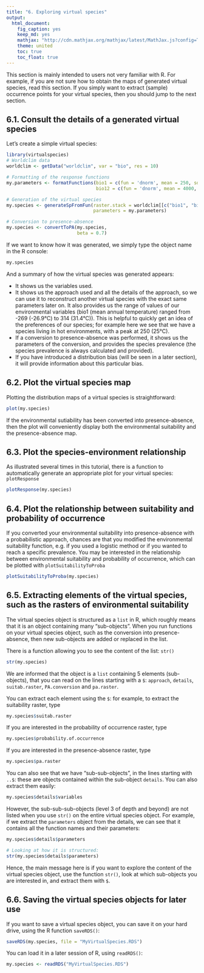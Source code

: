 ```yaml
---
title: "6. Exploring virtual species"
output:
  html_document:
    fig_caption: yes
    keep_md: yes
    mathjax: "http://cdn.mathjax.org/mathjax/latest/MathJax.js?config=TeX-AMS-MML_HTMLorMML"
    theme: united
    toc: true
    toc_float: true
---
```


This section is mainly intended to users not very familiar with R. For example, if you are not sure how to obtain the maps of generated virtual species, read this section. If you simply want to extract (sample) occurrence points for your virtual species, then you should jump to the next section.


## 6.1. Consult the details of a generated virtual species

Let's create a simple virtual species:
```r
library(virtualspecies)
# Worldclim data
worldclim <- getData("worldclim", var = "bio", res = 10)

# Formatting of the response functions
my.parameters <- formatFunctions(bio1 = c(fun = 'dnorm', mean = 250, sd = 50),
                                 bio12 = c(fun = 'dnorm', mean = 4000, sd = 2000))

# Generation of the virtual species
my.species <- generateSpFromFun(raster.stack = worldclim[[c("bio1", "bio12")]],
                                parameters = my.parameters)

# Conversion to presence-absence
my.species <- convertToPA(my.species,
                          beta = 0.7)
```

If we want to know how it was generated, we simply type the object name in the R console:

```r
my.species
```

And a summary of how the virtual species was generated appears:

* It shows us the variables used.
* It shows us the approach used and all the details of the approach, so we can use it to reconstruct another virtual species with the exact same parameters later on. It also provides us the range of values of our environmental variables (bio1 (mean annual temperature) ranged from -269 (-26.9°C) to 314 (31.4°C)). This is helpful to quickly get an idea of the preferences of our species; for example here we see that we have a species living in hot environments, with a peak at 250 (25°C).
* If a conversion to presence-absence was performed, it shows us the parameters of the conversion, and provides the species prevalence (the species prevalence is always calculated and provided).
* If you have introduced a distribution bias (will be seen in a later section), it will provide information about this particular bias.


## 6.2. Plot the virtual species map

Plotting the distribution maps of a virtual species is straightforward:
```r
plot(my.species)
```

If the environmental sutiability has been converted into presence-absence, then the plot will conveniently display both the environmental suitability and the presence-absence map.

## 6.3. Plot the species-environment relationship

As illustrated several times in this tutorial, there is a function to automatically generate an appropriate plot for your virtual species: `plotResponse`

```r
plotResponse(my.species)
```

## 6.4. Plot the relationship between suitability and probability of occurrence

If you converted your environmental suitability into presence-absence with a probabilistic approach, chances are that you modified the environmental suitability function, e.g. if you used a logistic method or if you wanted to reach a specific prevalence. You may be interested in the relationship between environmental suitability and probability of occurrence, which can be plotted with `plotSuitabilityToProba`

```r
plotSuitabilityToProba(my.species)
```


## 6.5. Extracting elements of the virtual species, such as the rasters of environmental suitability

The virtual species object is structured as a `list` in R, which roughly means that it is an object containing many "sub-objects". When you run functions on your virtual species object, such as the conversion into presence-absence, then new sub-objects are added or replaced in the list.

There is a function allowing you to see the content of the list: `str()`

```r
str(my.species)
```

We are informed that the object is a `list` containing 5 elements (sub-objects), that you can read on the lines starting with a `$`: `approach`, `details`, `suitab.raster`, `PA.conversion` and `pa.raster`.

You can extract each element using the `$`: for example, to extract the suitability raster, type

```r
my.species$suitab.raster
```

If you are interested in the probability of occurrence raster, type

```r
my.species$probability.of.occurrence
```

If you are interested in the presence-absence raster, type

```r
my.species$pa.raster
```


You can also see that we have "sub-sub-objects", in the lines starting with `..$`: these are objects contained within the sub-object `details`. You can also extract them easily:

```r
my.species$details$variables
```

However, the sub-sub-sub-objects (level 3 of depth and beyond) are not listed when you use `str()` on the entire virtual species object. For example, if we extract the `parameters` object from the details, we can see that it contains all the function names and their parameters:

```r
my.species$details$parameters

# Looking at how it is structured:
str(my.species$details$parameters)
```


Hence, the main message here is if you want to explore the content of the virtual species object, use the function `str()`, look at which sub-objects you are interested in, and extract them with `$`. 



## 6.6. Saving the virtual species objects for later use



If you want to save a virtual species object, you can save it on your hard drive, using the R function `saveRDS()`:

```r
saveRDS(my.species, file = "MyVirtualSpecies.RDS")
```

You can load it in a later session of R, using `readRDS()`:

```r
my.species <- readRDS("MyVirtualSpecies.RDS")
```
